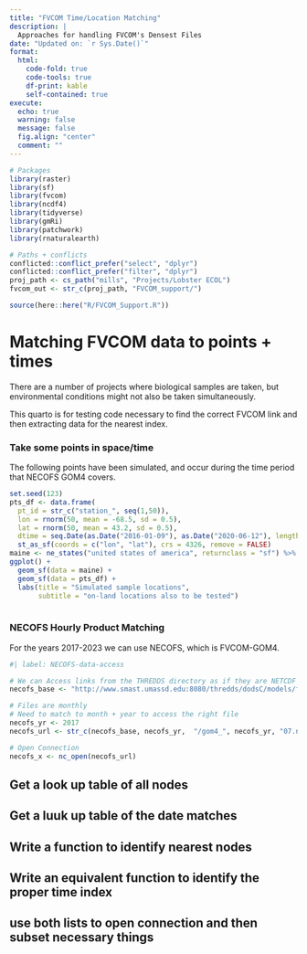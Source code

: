 ```yaml
---
title: "FVCOM Time/Location Matching"
description: | 
  Approaches for handling FVCOM's Densest Files
date: "Updated on: `r Sys.Date()`"
format: 
  html:
    code-fold: true
    code-tools: true
    df-print: kable
    self-contained: true
execute: 
  echo: true
  warning: false
  message: false
  fig.align: "center"
  comment: ""
---
```



```r
# Packages
library(raster)
library(sf) 
library(fvcom) 
library(ncdf4) 
library(tidyverse)
library(gmRi)
library(patchwork)
library(rnaturalearth)

# Paths + conflicts
conflicted::conflict_prefer("select", "dplyr")
conflicted::conflict_prefer("filter", "dplyr")
proj_path <- cs_path("mills", "Projects/Lobster ECOL")
fvcom_out <- str_c(proj_path, "FVCOM_support/")

source(here::here("R/FVCOM_Support.R"))
```

# Matching FVCOM data to points + times

There are a number of projects where biological samples are taken, but environmental conditions might not also be taken simultaneously. 

This quarto is for testing code necessary to find the correct FVCOM link and then extracting data for the nearest index.


### Take some points in space/time

The following points have been simulated, and occur during the time period that NECOFS GOM4 covers.

```r
set.seed(123)
pts_df <- data.frame(
  pt_id = str_c("station_", seq(1,50)),
  lon = rnorm(50, mean = -68.5, sd = 0.5),
  lat = rnorm(50, mean = 43.2, sd = 0.5),
  dtime = seq.Date(as.Date("2016-01-09"), as.Date("2020-06-12"), length.out = 50)) %>% 
  st_as_sf(coords = c("lon", "lat"), crs = 4326, remove = FALSE)
maine <- ne_states("united states of america", returnclass = "sf") %>% filter(name == "Maine")
ggplot() +
  geom_sf(data = maine) +
  geom_sf(data = pts_df) +
  labs(title = "Simulated sample locations",
       subtitle = "on-land locations also to be tested")
  

```

 
### NECOFS Hourly Product Matching

For the years 2017-2023 we can use NECOFS, which is FVCOM-GOM4.


```r
#| label: NECOFS-data-access

# We can Access links from the THREDDS directory as if they are NETCDF files
necofs_base <- "http://www.smast.umassd.edu:8080/thredds/dodsC/models/fvcom/NECOFS/Archive/NECOFS_GOM/"

# Files are monthly 
# Need to match to month + year to access the right file
necofs_yr <- 2017
necofs_url <- str_c(necofs_base, necofs_yr,  "/gom4_", necofs_yr, "07.nc")

# Open Connection
necofs_x <- nc_open(necofs_url)
```
 
 
## Get a look up table of all nodes

## Get a luuk up table of the date matches

## Write a function to identify nearest nodes

## Write an equivalent function to identify the proper time index


## use both lists to open connection and then subset necessary things
 
 
```r

```
 
 